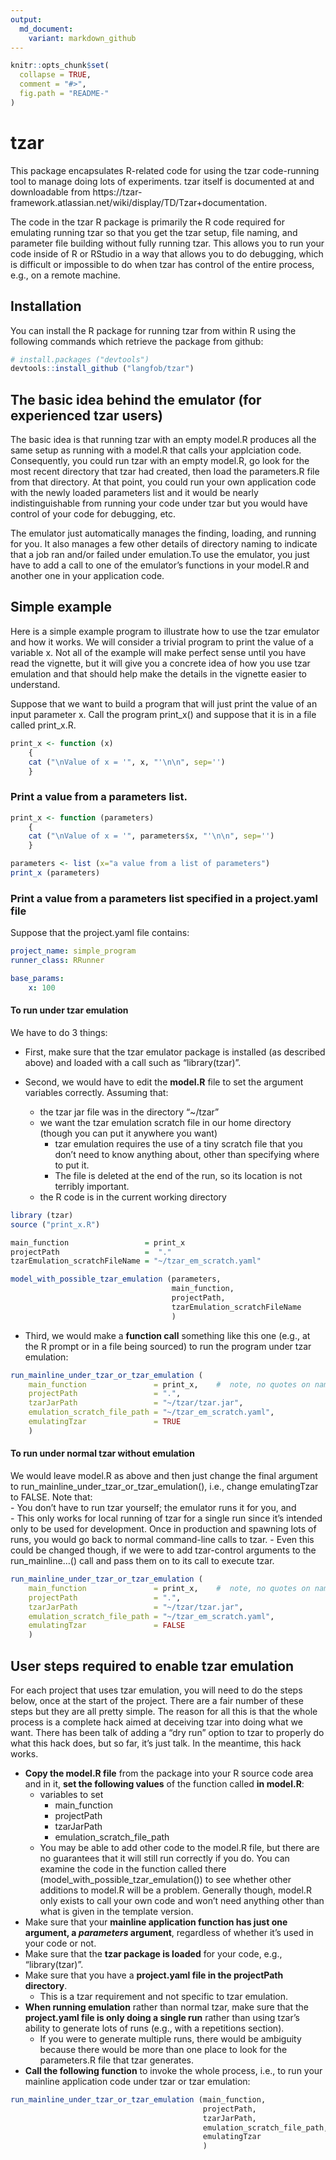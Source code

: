 ```yaml
---
output:
  md_document:
    variant: markdown_github
---
```


<!-- README.md is generated from README.Rmd. Please edit that file -->

```r
knitr::opts_chunk$set(
  collapse = TRUE,
  comment = "#>",
  fig.path = "README-"
)
```
# tzar

This package encapsulates R-related code for using the tzar code-running tool to manage doing lots of experiments.  tzar itself is documented at and downloadable from https://tzar-framework.atlassian.net/wiki/display/TD/Tzar+documentation.

The code in the tzar R package is primarily the R code required for emulating running tzar so that you get the tzar setup, file naming, and parameter file building without fully running tzar.  This allows you to run your code inside of R or RStudio in a way that allows you to do debugging, which is difficult or impossible to do when tzar has control of the entire process, e.g., on a remote machine.

## Installation  
You can install the R package for running tzar from within R using the following commands which retrieve the package from github:  
```R
# install.packages ("devtools")  
devtools::install_github ("langfob/tzar")
```

##  The basic idea behind the emulator (for experienced tzar users)

The basic idea is that running tzar with an empty model.R produces all the same setup as running with a model.R that calls your applciation code.  Consequently, you could run tzar with an empty model.R, go look for the most recent directory that tzar had created, then load the parameters.R file from that directory.  At that point, you could run your own application code with the newly loaded parameters list and it would be nearly indistinguishable from running your code under tzar but you would have control of your code for debugging, etc.  

The emulator just automatically manages the finding, loading, and running for you.  It also manages a few other details of directory naming to indicate that a job ran and/or failed under emulation.To use the emulator, you just have to add a call to one of the emulator's functions in your model.R and another one in your application code.  

## Simple example

Here is a simple example program to illustrate how to use the tzar emulator and how it works.  We will consider a trivial program to print the value of a variable x.  Not all of the example will make perfect sense until you have read the vignette, but it will give you a concrete idea of how you use tzar emulation and that should help make the details in the vignette easier to understand.

Suppose that we want to build a program that will just print the value of an input parameter x.  Call the program print_x() and suppose that it is in a file called print_x.R.  

```r
print_x <- function (x)
    {
    cat ("\nValue of x = '", x, "'\n\n", sep='')
    }
```

### Print a value from a parameters list.
```r
print_x <- function (parameters)
    {
    cat ("\nValue of x = '", parameters$x, "'\n\n", sep='')
    }

parameters <- list (x="a value from a list of parameters")
print_x (parameters)
```

### Print a value from a parameters list specified in a project.yaml file

Suppose that the project.yaml file contains:

```yaml
project_name: simple_program
runner_class: RRunner

base_params:
    x: 100
```

#### To run under tzar emulation

We have to do 3 things:  

- First, make sure that the tzar emulator package is installed (as described above) and loaded with a call such as "library(tzar)".  
- Second, we would have to edit the **model.R** file to set the argument variables correctly.  Assuming that:  

    - the tzar jar file was in the directory "~/tzar"   
    - we want the tzar emulation scratch file in our home directory (though you can put it anywhere you want) 
        - tzar emulation requires the use of a tiny scratch file that you don't need to know anything about, other than specifying where to put it.  
        - The file is deleted at the end of the run, so its location is not terribly important.  
    - the R code is in the current working directory  
    
```R
library (tzar)
source ("print_x.R")

main_function                 = print_x
projectPath                   =  "."
tzarEmulation_scratchFileName = "~/tzar_em_scratch.yaml"

model_with_possible_tzar_emulation (parameters,
                                    main_function,
                                    projectPath,
                                    tzarEmulation_scratchFileName
                                    )

```

- Third, we would make a **function call** something like this one (e.g., at the R prompt or in a file being sourced) to run the program under tzar emulation:

```R
run_mainline_under_tzar_or_tzar_emulation (
    main_function               = print_x,    #  note, no quotes on name
    projectPath                 = ".",
    tzarJarPath                 = "~/tzar/tzar.jar", 
    emulation_scratch_file_path = "~/tzar_em_scratch.yaml",
    emulatingTzar               = TRUE
    )

```

#### To run under normal tzar without emulation

We would leave model.R as above and then just change the final argument to  run_mainline_under_tzar_or_tzar_emulation(), i.e., change emulatingTzar to FALSE.  Note that:  
- You don't have to run tzar yourself; the emulator runs it for you, and  
- This only works for local running of tzar for a single run since it's intended only to be used for development.  Once in production and spawning lots of runs, you would go back to normal command-line calls to tzar.
    - Even this could be changed though, if we were to add tzar-control arguments to the run_mainline...() call and pass them on to its call to execute tzar.

```R
run_mainline_under_tzar_or_tzar_emulation (
    main_function               = print_x,    #  note, no quotes on name
    projectPath                 = ".",
    tzarJarPath                 = "~/tzar/tzar.jar", 
    emulation_scratch_file_path = "~/tzar_em_scratch.yaml",
    emulatingTzar               = FALSE
    )

```

##  User steps required to enable tzar emulation

For each project that uses tzar emulation, you will need to do the steps below,  once at the start of the project. There are a fair number of these steps but they are all pretty simple.  The reason for all this is that the whole process is a complete hack aimed at deceiving tzar into doing what we want.  There has been talk of adding a "dry run" option to tzar to properly do what this hack does, but so far, it's just talk.  In the meantime, this hack works.

- **Copy the model.R file** from the package into your R source code area and in it, **set the following values** of the function called **in model.R**:
    - variables to set
        - main_function
        - projectPath
        - tzarJarPath
        - emulation_scratch_file_path
    - You may be able to add other code to the model.R file, but there are no guarantees that it will still run correctly if you do.  You can examine the code in the function called there (model_with_possible_tzar_emulation()) to see whether other additions to model.R will be a problem.  Generally though, model.R only exists to call your own code and won't need anything other than what is given in the template version.
- Make sure that your **mainline application function has just one argument, a _parameters_ argument**, regardless of whether it's used in your code or not.
- Make sure that the **tzar package is loaded** for your code, e.g., "library(tzar)".
- Make sure that you have a **project.yaml file in the projectPath directory**.   
    - This is a tzar requirement and not specific to tzar emulation.
- **When running emulation** rather than normal tzar, make sure that the **project.yaml file is only doing a single run** rather than using tzar's ability to generate lots of runs (e.g., with a repetitions section).  
    - If you were to generate multiple runs, there would be ambiguity because there would be more than one place to look for the parameters.R file that tzar generates.
- **Call the following function** to invoke the whole process, i.e., to run your mainline application code under tzar or tzar emulation: 

```r
run_mainline_under_tzar_or_tzar_emulation (main_function,
                                           projectPath,
                                           tzarJarPath, 
                                           emulation_scratch_file_path,
                                           emulatingTzar
                                           )
```

